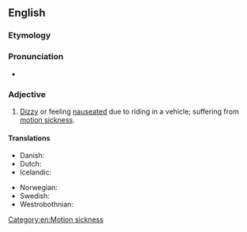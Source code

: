 ==English==

===Etymology===
{{compound|en|car|sick}}

===Pronunciation===
* {{rhymes|en|ɑː(ɹ)sɪk|s=2}}

===Adjective===
{{en-adj}}

# [[dizzy#English|Dizzy]] or feeling [[nauseated]] due to riding in a vehicle; suffering from [[motion sickness]].

====Translations====
{{trans-top|feeling nauseated due to riding in a vehicle}}
* Danish: {{t|da|køresyg}}
* Dutch: {{t+|nl|wagenziek}}
* Icelandic: {{t|is|bílveikur}}
{{trans-mid}}
* Norwegian: {{t|no|bilsyk}}
* Swedish: {{t|sv|åksjuk}}
* Westrobothnian: {{t|gmq-bot|tjärrsjuk}}
{{trans-bottom}}

[[Category:en:Motion sickness]]